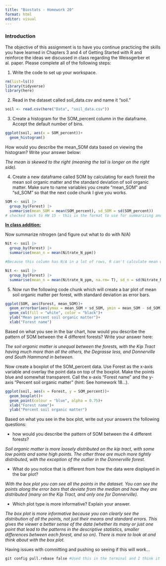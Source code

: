 ```yaml
---
title: "Biostats - Homework 20"
format: html
editor: visual
---
```


### Introduction

The objective of this assignment is to have you continue practicing the skills you have learned in Chapters 3 and 4 of Getting Started with R and reinforce the ideas we discussed in class regarding the Weissgerber et al. paper. Please complete all of the following steps:

1.  Write the code to set up your workspace.

```r
rm(list=ls())
library(tidyverse)
library(here)
```

2.  Read in the dataset called soil_data.csv and name it "soil."

```r
soil <- read.csv(here("Data", "soil_data.csv"))
```

3.  Create a histogram for the SOM_percent column in the dataframe. Accept the default number of bins.

```r
ggplot(soil, aes(x = SOM_percent))+
  geom_histogram()
```

How would you describe the mean_SOM data based on viewing the histogram? Write your answer below:

*The mean is skewed to the right (meaning the tail is longer on the right side).*

4.  Create a new dataframe called SOM by calculating for each forest the mean soil organic matter and the standard deviation of soil organic matter. Make sure to name variables you create "mean_SOM" and "sd_SOM" so that the next code chunk I give you works.

```r
SOM <- soil |>
  group_by(Forest) |>
  summarise(mean_SOM = mean(SOM_percent), sd_SOM = sd(SOM_percent))
# checked back to HW 15 - this is the format to use for summarizing and means!


```

[**In class addition:**]{.underline}

Now summarize nitrogen (and figure out what to do with N/A)

```r
Nit <- soil |>
  group_by(Forest) |>
  summarise(mean_n = mean(Nitrate_N_ppm))

#Because this column has N/A in a lot of rows, R can't calculate mean without further instructions (see below)

Nit <- soil |>
  group_by(Forest) |>
  summarise(mean_n = mean(Nitrate_N_ppm, na.rm= T), sd_n = sd(Nitrate_N_ppm, na.rm= T)) #adding na.rm=T tells it to remove any N/A's that it finds
```

5.  Now run the following code chunk which will create a bar plot of mean soil organic matter per forest, with standard deviation as error bars.

```r
ggplot(SOM, aes(Forest, mean_SOM))+
  geom_errorbar(aes(ymax = mean_SOM + sd_SOM, ymin = mean_SOM - sd_SOM), width = 0.2)+
  geom_col(fill = "white", color = "black")+
  ylab("Mean percent soil organic matter")+
  xlab("Forest name")
```

Based on what you see in the bar chart, how would you describe the pattern of SOM between the 4 different forests? Write your answer here:

*The soil organic matter is unequal between the forests, with the Kip Tract having much more than all the others, the Degrasse less, and Donnerville and South Hammond in between.*

Now create a boxplot of the SOM_percent data. Use Forest as the x-axis variable and overlay the point data on top of the boxplot. Make the points blue and somewhat transparent. Call the x-axis "Forest name" and the y-axis "Percent soil organic matter" (hint: See homework 18...).

```r
ggplot(soil, aes(x = Forest, y = SOM_percent))+
  geom_boxplot()+
  geom_point(colour = "blue", alpha = 0.75)+
  xlab("Forest name")+
  ylab("Percent soil organic matter")

```

Based on what you see in the box plot, write out your answers the following questions:

-   how would you describe the pattern of SOM between the 4 different forests?

*Soil organic matter is more loosely distributed on the kip tract, with some low points and some high points. The other three are much more tightly distributed, with the exception of the outlier in the Donnerville forest.*

-   What do you notice that is different from how the data were displayed in the bar plot?

*With the box plot you can see all the points in the dataset. You can see the points along the error bars that deviate from the median and how they are distributed (many on the Kip Tract, and only one for Donnerville).*

-   Which plot type is more informative? Explain your answer.

*The box plot is more informative because you can clearly see the distribution of all the points, not just their means and standard errors. This gives the viewer a better sense of the data (whether its many or just one point that lead to the patterns in the descriptive statistics, smaller differences between each forest, and so on). There is more to look at and think about with the box plot.*

Having issues with committing and pushing so seeing if this will work...

```r
git config pull.rebase false #Used this in the terminal and I think it worked
```
